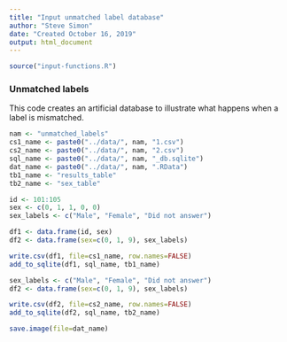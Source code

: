 ```yaml
---
title: "Input unmatched label database"
author: "Steve Simon"
date: "Created October 16, 2019"
output: html_document
---
```


```r
source("input-functions.R")
```

### Unmatched labels

This code creates an artificial database to illustrate what happens when a label is mismatched.

```r
nam <- "unmatched_labels"
cs1_name <- paste0("../data/", nam, "1.csv")
cs2_name <- paste0("../data/", nam, "2.csv")
sql_name <- paste0("../data/", nam, "_db.sqlite")
dat_name <- paste0("../data/", nam, ".RData")
tb1_name <- "results_table"
tb2_name <- "sex_table"

id <- 101:105
sex <- c(0, 1, 1, 0, 0)
sex_labels <- c("Male", "Female", "Did not answer")

df1 <- data.frame(id, sex)
df2 <- data.frame(sex=c(0, 1, 9), sex_labels)

write.csv(df1, file=cs1_name, row.names=FALSE)
add_to_sqlite(df1, sql_name, tb1_name)

sex_labels <- c("Male", "Female", "Did not answer")
df2 <- data.frame(sex=c(0, 1, 9), sex_labels)

write.csv(df2, file=cs2_name, row.names=FALSE)
add_to_sqlite(df2, sql_name, tb2_name)

save.image(file=dat_name)
```